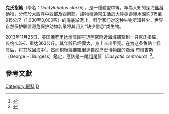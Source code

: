 {{Speciesbox
| taxon = Dactylobatus clarkii
| synonyms = Bigelow & Schroeder, 1958
| image = Dactylobatus clarkii.jpg
| image_caption =克氏指鳐
}}

'''克氏指鰩'''（學名：''Dactylobatus clarkii''），是一種體型中等，罕為人知的深海[[鰩科|鰩科]]動物，分佈於[[大西洋|大西洋]]中西部及西南部。該物種通常生活於[[大陸棚|大陸棚]]邊緣水深約315至915公尺（1,030至3,000呎）的海底淤泥上。科学家们对这种生物所知甚少，世界自然保护联盟濒危保护动物名录将其归入“缺少信息”类生物。

2013年11月25日，[[美国|美国]][[佛罗里达州|佛罗里达州]]渔民在[[迈阿密|迈阿密]]附近海域捕获到一只克氏指鳐，长约4.3米，重达363公斤。其年龄已经很大，身上长出甲壳。在为这条鱼贴上标签后，将其放回海中<ref>{{Cite web |url=http://www.ettoday.net/news/20131127/301268.htm |title=釣到大海怪！佛州漁夫捕獲恐龍級「克氏指鰩」，ETtoday |accessdate=2013-11-28 |archive-date=2015-09-24 |archive-url=https://web.archive.org/web/20150924071253/http://www.ettoday.net/news/20131127/301268.htm |dead-url=no }}</ref>。然而稍後經佛羅里達自然歷史博物館的喬治·布爾吉斯（George H. Burgess）鑑定，應該是一尾[[粗尾魟|粗尾魟]]（''Dasyatis centroura''）<ref>{{Cite web |url=http://www.grindtv.com/outdoor/nature/post/enormous-rare-sea-creature-hauled-from-depths-by-florida-shark-fisherman/ |title=存档副本 |access-date=2013-11-28 |archive-url=https://web.archive.org/web/20131129211713/http://www.grindtv.com/outdoor/nature/post/enormous-rare-sea-creature-hauled-from-depths-by-florida-shark-fisherman/ |archive-date=2013-11-29 |dead-url=yes }}</ref>。

==參考文獻==
{{reflist}}

{{Taxonbar}}
[[Category:鳐科|Category:鳐科]]
[[Category:1958年描述的魚類|D]]